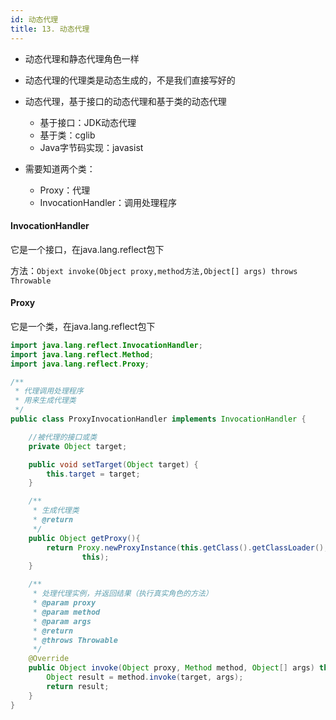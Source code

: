 ```yaml
---
id: 动态代理
title: 13. 动态代理
---
```


- 动态代理和静态代理角色一样

- 动态代理的代理类是动态生成的，不是我们直接写好的

- 动态代理，基于接口的动态代理和基于类的动态代理
  - 基于接口：JDK动态代理
  - 基于类：cglib
  - Java字节码实现：javasist
- 需要知道两个类：
  - Proxy：代理
  - InvocationHandler：调用处理程序



#### InvocationHandler

它是一个接口，在java.lang.reflect包下

方法：`Objext invoke(Object proxy,method方法,Object[] args) throws Throwable`



#### Proxy

它是一个类，在java.lang.reflect包下



```java
import java.lang.reflect.InvocationHandler;
import java.lang.reflect.Method;
import java.lang.reflect.Proxy;

/**
 * 代理调用处理程序
 * 用来生成代理类
 */
public class ProxyInvocationHandler implements InvocationHandler {

    //被代理的接口或类
    private Object target;

    public void setTarget(Object target) {
        this.target = target;
    }

    /**
     * 生成代理类
     * @return
     */
    public Object getProxy(){
        return Proxy.newProxyInstance(this.getClass().getClassLoader(),target.getClass().getInterfaces(),
                this);
    }

    /**
     * 处理代理实例，并返回结果（执行真实角色的方法）
     * @param proxy
     * @param method
     * @param args
     * @return
     * @throws Throwable
     */
    @Override
    public Object invoke(Object proxy, Method method, Object[] args) throws Throwable {
        Object result = method.invoke(target, args);
        return result;
    }
}
```



